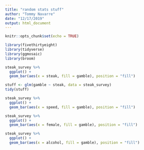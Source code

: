 ```yaml
---
title: "random stats stuff"
author: "Tommy Navarre"
date: "12/17/2019"
output: html_document
---
```


```r
knitr::opts_chunk$set(echo = TRUE)
```

```r
library(fivethirtyeight)
library(tidyverse)
library(ggmosaic)
library(broom)
```


```r
steak_survey %>%
  ggplot() +
  geom_bar(aes(x = steak, fill = gamble), position = "fill")
```

```r
stuff <- glm(gamble ~ steak, data = steak_survey)
tidy(stuff)
```



```r
steak_survey %>%
  ggplot() +
  geom_bar(aes(x = speed, fill = gamble), position = "fill")
```


```r
steak_survey %>%
  ggplot() +
  geom_bar(aes(x = female, fill = gamble), position = "fill")
```

```r
steak_survey %>%
  ggplot() +
  geom_bar(aes(x = alcohol, fill = gamble), position = "fill")
```

